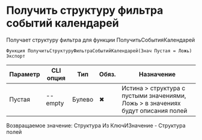 ﻿---
sidebar_position: 7
---


# Получить структуру фильтра событий календарей
 Получает структуру фильтра для функции ПолучитьСобытияКалендарей



`Функция ПолучитьСтруктуруФильтраСобытийКалендарей(Знач Пустая = Ложь) Экспорт`

  | Параметр | CLI опция | Тип | Обяз. | Назначение |
  |-|-|-|-|-|
  | Пустая | --empty | Булево | &#x2716; | Истина > структура с пустыми значениями, Ложь > в значениях будут описания полей |

  
  Возвращаемое значение:   Структура Из КлючИЗначение - Структура полей

<br/>




```bsl title="Пример использования для 1С:Предприятие/OneScript"

```
    




